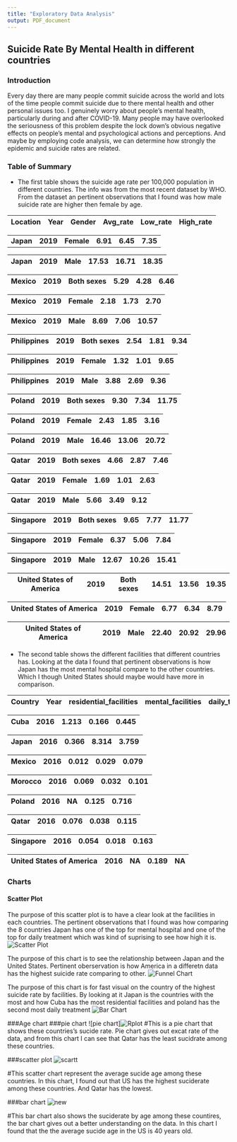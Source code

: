 ```yaml
---
title: "Exploratory Data Analysis"
output: PDF_document
---
```


## Suicide Rate By Mental Health in different countries

### Introduction

Every day there are many people commit suicide across the world and lots of the time people commit suicide due to there mental health and other personal issues too. I genuinely worry about people's mental health, particularly during and after COVID-19. Many people may have overlooked the seriousness of this problem despite the lock down's obvious negative effects on people's mental and psychological actions and perceptions. And maybe by employing code analysis, we can determine how strongly the epidemic and suicide rates are related.

### Table of Summary

-   The first table shows the suicide age rate per 100,000 population in different countries. The info was from the most recent dataset by WHO. From the dataset an pertinent observations that I found was how male suicide rate are higher then female by age.

| Location | Year | Gender | Avg_rate | Low_rate | High_rate |
|----------|------|--------|----------|----------|-----------|

|           |          |            |          |          |          |
|-----------|----------|------------|----------|----------|----------|
| **Japan** | **2019** | **Female** | **6.91** | **6.45** | **7.35** |

| Japan | 2019 | Male | 17.53 | 16.71 | 18.35 |
|-------|------|------|-------|-------|-------|

| Mexico | 2019 | Both sexes | 5.29 | 4.28 | 6.46 |
|--------|------|------------|------|------|------|

| Mexico | 2019 | Female | 2.18 | 1.73 | 2.70 |
|--------|------|--------|------|------|------|

| Mexico | 2019 | Male | 8.69 | 7.06 | 10.57 |
|--------|------|------|------|------|-------|

| Philippines | 2019 | Both sexes | 2.54 | 1.81 | 9.34 |
|-------------|------|------------|------|------|------|

| Philippines | 2019 | Female | 1.32 | 1.01 | 9.65 |
|-------------|------|--------|------|------|------|

| Philippines | 2019 | Male | 3.88 | 2.69 | 9.36 |
|-------------|------|------|------|------|------|

| Poland | 2019 | Both sexes | 9.30 | 7.34 | 11.75 |
|--------|------|------------|------|------|-------|

| Poland | 2019 | Female | 2.43 | 1.85 | 3.16 |
|--------|------|--------|------|------|------|

| Poland | 2019 | Male | 16.46 | 13.06 | 20.72 |
|--------|------|------|-------|-------|-------|

| Qatar | 2019 | Both sexes | 4.66 | 2.87 | 7.46 |
|-------|------|------------|------|------|------|

| Qatar | 2019 | Female | 1.69 | 1.01 | 2.63 |
|-------|------|--------|------|------|------|

| Qatar | 2019 | Male | 5.66 | 3.49 | 9.12 |
|-------|------|------|------|------|------|

| Singapore | 2019 | Both sexes | 9.65 | 7.77 | 11.77 |
|-----------|------|------------|------|------|-------|

| Singapore | 2019 | Female | 6.37 | 5.06 | 7.84 |
|-----------|------|--------|------|------|------|

| Singapore | 2019 | Male | 12.67 | 10.26 | 15.41 |
|-----------|------|------|-------|-------|-------|

| United States of America | 2019 | Both sexes | 14.51 | 13.56 | 19.35 |
|--------------------------|------|------------|-------|-------|-------|

| United States of America | 2019 | Female | 6.77 | 6.34 | 8.79 |
|--------------------------|------|--------|------|------|------|

| United States of America | 2019 | Male | 22.40 | 20.92 | 29.96 |
|--------------------------|------|------|-------|-------|-------|

-   The second table shows the different facilities that different countries has. Looking at the data I found that pertinent observations is how Japan has the most mental hospital compare to the other countries. Which I though United States should maybe would have more in comparison.

| Country | Year | residential_facilities | mental_facilities | daily_treatment |
|---------|------|------------------------|-------------------|-----------------|

| Cuba | 2016 | 1.213 | 0.166 | 0.445 |
|------|------|-------|-------|-------|

| Japan | 2016 | 0.366 | 8.314 | 3.759 |
|-------|------|-------|-------|-------|

| Mexico | 2016 | 0.012 | 0.029 | 0.079 |
|--------|------|-------|-------|-------|

| Morocco | 2016 | 0.069 | 0.032 | 0.101 |
|---------|------|-------|-------|-------|

| Poland | 2016 | NA  | 0.125 | 0.716 |
|--------|------|-----|-------|-------|

| Qatar | 2016 | 0.076 | 0.038 | 0.115 |
|-------|------|-------|-------|-------|

| Singapore | 2016 | 0.054 | 0.018 | 0.163 |
|-----------|------|-------|-------|-------|

| United States of America | 2016 | NA  | 0.189 | NA  |
|--------------------------|------|-----|-------|-----|

### Charts

#### Scatter Plot

The purpose of this scatter plot is to have a clear look at the facilities in each countries.
The pertinent observations that I found was how comparing the 8 countries Japan has one of the top for mental hospital
and one of the top for daily treatment which was kind of suprising to see how high it is.
![Scatter Plot](/Users/luluuchenn/Desktop/Rplot.png)

The purpose of this chart is to see the relationship between Japan and the United States.
Pertinent oberservation is how America in a differetn data has the highest suicide rate comparing to other.
![Funnel Chart](/Users/luluuchenn/Desktop/Rplot01.png)

The purpose of this chart is for fast visual on the country of the highest suicide rate by facilities.
By looking at it Japan is the countries with the most and how Cuba has the most residential facilities and poland has the
second most daily treatment
![Bar Chart](/Users/luluuchenn/Desktop/Rplot02.png)


###Age chart
###pie chart
![pie chart]![Rplot](https://user-images.githubusercontent.com/108854993/183355555-d52b2834-b352-4b13-9029-3a24cc4017cd.png)
#This is a pie chart that shows these countries's sucide rate. Pie chart gives out excat rate of the data, and from this chart I can see that Qatar has the least sucidrate among these countries. 

###scatter plot
![scartt](https://user-images.githubusercontent.com/108854993/183532942-7cb8434d-e4cc-48af-8c9e-b8eddc1d927a.png)


#This scatter chart represent the average sucide age among these countries. In this chart, I found out that US has the highest suciderate among these countries. And Qatar has the lowest.

###bar chart
![new](https://user-images.githubusercontent.com/108854993/183533034-d5a955ca-497f-4b5e-bfb9-2c1ad17a1a83.png)



#This bar chart also shows the suciderate by age among these countires, the bar chart gives out a better understanding on the data. In this chart I found that the the average sucide age in the US is 40 years old.
